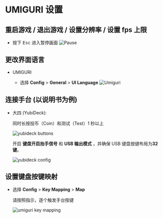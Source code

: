 # UMIGURI 设置

## 重启游戏 / 退出游戏 / 设置分辨率 / 设置 fps 上限

- 按下 <kbd>Esc</kbd> 进入暂停画面
  ![Pause](/img/docs/umiguri-pause.png)

## 更改界面语言

- UMIGURI

  - 选择 **Config** > **General** > **UI Language**
    ![Umiguri](/img/docs/margrate-language.png)



## 连接手台 (以说明书为例)

- 大四 (YubiDeck):

  同时长按投币（Coin）和测试（Test）1 秒以上

  ![yubideck buttons](/img/docs/yubideck-buttons.png)

  开启 **键盘开启抬手信号** 和 **USB 输出模式** ，并确保 USB 键盘按键布局为**32 键**。

  ![yubideck config](/img/docs/yubideck-config.png)

## 设置键盘按键映射

- 选择 **Config** > **Key Mapping** > **Map**

  请按照指示，逐个触发手台按键

  ![umiguri key mapping](/img/docs/umiguri-key-mapping.png)
